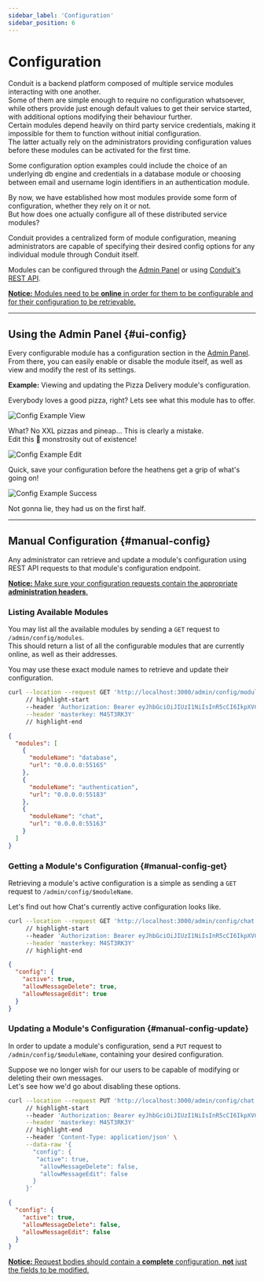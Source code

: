 ```yaml
---
sidebar_label: 'Configuration'
sidebar_position: 6
---
```


# Configuration

Conduit is a backend platform composed of multiple service modules interacting with one another.<br />
Some of them are simple enough to require no configuration whatsoever, while
others provide just enough default values to get their service started, with additional options modifying their behaviour further.<br />
Certain modules depend heavily on third party service credentials, making it impossible for them to function without initial configuration.<br />
The latter actually rely on the administrators providing configuration values before these modules can be activated for the first time.<br />

Some configuration option examples could include the choice of an underlying db engine and credentials in a database module or
choosing between email and username login identifiers in an authentication module.

By now, we have established how most modules provide some form of configuration, whether they rely on it or not.<br />
But how does one actually configure all of these distributed service modules?

Conduit provides a centralized form of module configuration, meaning administrators are capable of
specifying their desired config options for any individual module through Conduit itself.

Modules can be configured through the [Admin Panel](get-started/admin-panel) or using [Conduit's REST API](router/rest).<br />

<ins><strong>Notice:</strong> Modules need to be <strong>online</strong> in order for them to be configurable and for their configuration to be retrievable.</ins>

-------------------------------------------------

## Using the Admin Panel {#ui-config}

Every configurable module has a configuration section in the [Admin Panel](get-started/admin-panel).<br/>
From there, you can easily enable or disable the module itself, as well as view and modify the rest of its settings.

**Example:** Viewing and updating the Pizza Delivery module's configuration.

Everybody loves a good pizza, right? Lets see what this module has to offer.<br />

![Config Example View](/img/config/admin/config_ex_view.png)

What? No XXL pizzas and pineap... This is clearly a mistake.<br />
Edit this 🍍 monstrosity out of existence!

![Config Example Edit](/img/config/admin/config_ex_edit.png)

Quick, save your configuration before the heathens get a grip of what's going on!

![Config Example Success](/img/config/admin/config_ex_success.png)

Not gonna lie, they had us on the first half.

-------------------------------------------------

## Manual Configuration {#manual-config}

Any administrator can retrieve and update a module's configuration using REST API requests to that module's configuration endpoint.

<ins><strong>Notice:</strong> Make sure your configuration requests contain the appropriate <strong><a href="router/headers/#headers-admin">administration headers</a></strong>.</ins>

### Listing Available Modules

You may list all the available modules by sending a `GET` request to `/admin/config/modules`.<br />
This should return a list of all the configurable modules that are currently online, as well as their addresses.

You may use these exact module names to retrieve and update their configuration.

``` bash title="Listing Configurable Modules"
curl --location --request GET 'http://localhost:3000/admin/config/modules' \
     // highlight-start
     --header 'Authorization: Bearer eyJhbGciOiJIUzI1NiIsInR5cCI6IkpXVCJ9.eyJpZCI6IjYyMmYxZGQ5NThkZDIwMDAxNzgwNWVmYyIsImlhdCI6MTY0NzM0MjMwMiwiZXhwIjoxNjQ3NDE0MzAyfQ.trHYfxt9Wf6ohgi5PWez-dZEDaQSBBR6wu2PINveQmI' \
     --header 'masterkey: M4ST3RK3Y'
     // highlight-end
```

``` json title="Example Response"
{
  "modules": [
    {
      "moduleName": "database",
      "url": "0.0.0.0:55165"
    },
    {
      "moduleName": "authentication",
      "url": "0.0.0.0:55183"
    },
    {
      "moduleName": "chat",
      "url": "0.0.0.0:55163"
    }
  ]
}
```

### Getting a Module's Configuration {#manual-config-get}

Retrieving a module's active configuration is a simple as sending a `GET` request to `/admin/config/$moduleName`.

Let's find out how Chat's currently active configuration looks like.

``` bash title="Getting a Module's Configuration"
curl --location --request GET 'http://localhost:3000/admin/config/chat' \
     // highlight-start
     --header 'Authorization: Bearer eyJhbGciOiJIUzI1NiIsInR5cCI6IkpXVCJ9.eyJpZCI6IjYyMmYxZGQ5NThkZDIwMDAxNzgwNWVmYyIsImlhdCI6MTY0NzM0MjMwMiwiZXhwIjoxNjQ3NDE0MzAyfQ.trHYfxt9Wf6ohgi5PWez-dZEDaQSBBR6wu2PINveQmI' \
     --header 'masterkey: M4ST3RK3Y'
     // highlight-end
```

``` json title="Response"
{
  "config": {
    "active": true,
    "allowMessageDelete": true,
    "allowMessageEdit": true
  }
}
```

### Updating a Module's Configuration {#manual-config-update}

In order to update a module's configuration, send a `PUT` request to `/admin/config/$moduleName`, containing your desired configuration.

Suppose we no longer wish for our users to be capable of modifying or deleting their own messages.<br />
Let's see how we'd go about disabling these options.

``` bash title="Updating a Module's Configuration"
curl --location --request PUT 'http://localhost:3000/admin/config/chat' \
     // highlight-start
     --header 'Authorization: Bearer eyJhbGciOiJIUzI1NiIsInR5cCI6IkpXVCJ9.eyJpZCI6IjYyMmYxZGQ5NThkZDIwMDAxNzgwNWVmYyIsImlhdCI6MTY0NzM0MjMwMiwiZXhwIjoxNjQ3NDE0MzAyfQ.trHYfxt9Wf6ohgi5PWez-dZEDaQSBBR6wu2PINveQmI' \
     --header 'masterkey: M4ST3RK3Y'
     // highlight-end
     --header 'Content-Type: application/json' \
     --data-raw '{
       "config": {
        "active": true,
         "allowMessageDelete": false,
         "allowMessageEdit": false
       }
     }'
```

``` json title="Response"
{
  "config": {
    "active": true,
    "allowMessageDelete": false,
    "allowMessageEdit": false
  }
}
```

<ins><strong>Notice:</strong> Request bodies should contain a <strong>complete</strong> configuration, <strong>not</strong> just the fields to be modified.</ins>
